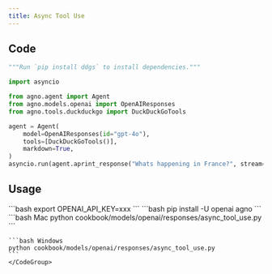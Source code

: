 ```yaml
---
title: Async Tool Use
---
```


## Code

```python cookbook/models/openai/responses/async_tool_use.py
"""Run `pip install ddgs` to install dependencies."""

import asyncio

from agno.agent import Agent
from agno.models.openai import OpenAIResponses
from agno.tools.duckduckgo import DuckDuckGoTools

agent = Agent(
    model=OpenAIResponses(id="gpt-4o"),
    tools=[DuckDuckGoTools()],
    markdown=True,
)
asyncio.run(agent.aprint_response("Whats happening in France?", stream=True))

```

## Usage

<Steps>
  <Snippet file="create-venv-step.mdx" />

  <Step title="Set your API key">
    ```bash
    export OPENAI_API_KEY=xxx
    ```
  </Step>

  <Step title="Install libraries">
    ```bash
    pip install -U openai agno
    ```
  </Step>

  <Step title="Run Agent">
    <CodeGroup>
    ```bash Mac
    python cookbook/models/openai/responses/async_tool_use.py
    ```

    ```bash Windows
    python cookbook/models/openai/responses/async_tool_use.py
    ```
    </CodeGroup>
  </Step>
</Steps>

